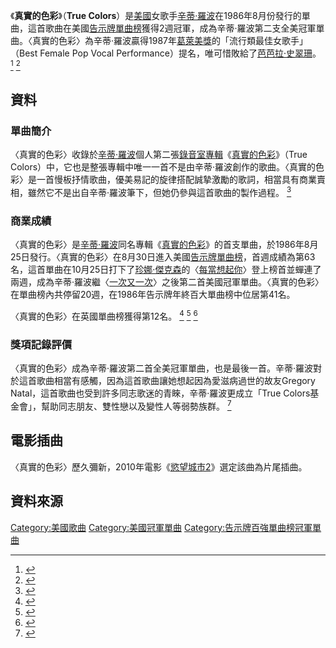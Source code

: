 
{{Infobox single 
| Name = 真實的色彩<br />True Colors
| Cover = 
| Artist = [[辛蒂·羅波|辛蒂·羅波]]
| Album = [[真實的色彩_(辛蒂·羅波專輯)|真實的色彩]]
| B-side = "Heading for the Moon"
| Released = 1986年8月25日
| Format = {{flatlist|
*[[錄音帶|錄音帶]]
*[[CD|CD]]}}
| Recorded = 1986年3月3日
| Genre = [[流行音樂|流行音樂]]
| Length = 3:46
| Label = [[史诗唱片|史诗唱片]]
| Writer = {{flatlist|
*湯姆·凱利
*比利·斯坦伯格}}
| Producer = {{flatlist|
*辛蒂·羅波
*倫尼·佩茲}}
| Last single = "[[The_Goonies_'R'_Good_Enough|The Goonies 'R' Good Enough]]"<br>(1985)
| This single = "'''True Colors'''"<br>(1986)
| Next single = "[[Change_of_Heart_(Cyndi_Lauper_song)|Change of Heart]]"<br>(1986)
| Misc =
}}
《'''真實的色彩'''》（'''True Colors'''）是[[美國|美國]]女歌手[[辛蒂·羅波|辛蒂·羅波]]在1986年8月份發行的單曲，這首歌曲在美國[[告示牌百强单曲榜|告示牌單曲榜]]獲得2週冠軍，成為辛蒂·羅波第二支全美冠軍單曲。〈真實的色彩〉為辛蒂·羅波贏得1987年[[葛萊美獎|葛萊美獎]]的「流行類最佳女歌手」（Best Female Pop Vocal Performance）提名，唯可惜敗給了[[芭芭拉·史翠珊|芭芭拉·史翠珊]]。
<ref>{{Cite web |url=http://www.billboard.com/artist/299876/cyndi-lauper/chart?f=305 |title=美國告示牌辛蒂·羅波榜單成績 |access-date=2016-12-29 |archive-date=2017-02-01 |archive-url=https://web.archive.org/web/20170201085137/http://www.billboard.com/artist/299876/cyndi-lauper/chart?f=305 |dead-url=no }}</ref>
<ref>{{Cite web |url=http://www.billboard.com/artist/299876/cyndi-lauper/biography |title=美國告示牌辛蒂·羅波個人資料 |access-date=2016-12-29 |archive-date=2017-01-29 |archive-url=https://web.archive.org/web/20170129152247/http://www.billboard.com/artist/299876/cyndi-lauper/biography |dead-url=no }}</ref>

==資料==
===單曲簡介===
〈真實的色彩〉收錄於[[辛蒂·羅波|辛蒂·羅波]]個人第二張[[錄音室專輯|錄音室專輯]]《[[真實的色彩_(辛蒂·羅波專輯)|真實的色彩]]》（True Colors）中，它也是整張專輯中唯一一首不是由辛蒂·羅波創作的歌曲。〈真實的色彩〉是一首慢板抒情歌曲，優美易記的旋律搭配誠摯激勵的歌詞，相當具有商業賣相，雖然它不是出自辛蒂·羅波筆下，但她仍參與這首歌曲的製作過程。
<ref>{{Cite web |url=http://www.rollingstone.com/music/albumreviews/true-colors-19860925 |title=美國滾石雜誌真實的色彩評論 |access-date=2016-12-30 |archive-date=2012-01-19 |archive-url=https://web.archive.org/web/20120119181708/http://www.rollingstone.com/music/albumreviews/true-colors-19860925 |dead-url=no }}</ref>

===商業成績===
〈真實的色彩〉是[[辛蒂·羅波|辛蒂·羅波]]同名專輯《[[真實的色彩_(辛蒂·羅波專輯)|真實的色彩]]》的首支單曲，於1986年8月25日發行。〈真實的色彩〉在8月30日進入美國[[告示牌百强单曲榜|告示牌單曲榜]]，首週成績為第63名，這首單曲在10月25日打下了[[珍娜·傑克森|珍娜·傑克森]]的〈[[每當想起你|每當想起你]]〉登上榜首並蟬連了兩週，成為辛蒂·羅波繼〈[[一次又一次_(辛蒂·羅波歌曲)|一次又一次]]〉之後第二首美國冠軍單曲。〈真實的色彩〉在單曲榜內共停留20週，在1986年告示牌年終百大單曲榜中位居第41名。

〈真實的色彩〉在英國單曲榜獲得第12名。
<ref>{{Cite web |url=http://www.billboard.com/charts/hot-100/1986-08-30 |title=1986-08-30告示牌單曲榜 |access-date=2016-12-30 |archive-date=2019-12-03 |archive-url=https://web.archive.org/web/20191203234646/https://www.billboard.com/charts/hot-100/1986-08-30 |dead-url=no }}</ref>
<ref>{{Cite web |url=http://www.billboard.com/charts/hot-100/1986-10-25 |title=1986-10-25告示牌單曲榜 |access-date=2016-12-30 |archive-date=2019-12-02 |archive-url=https://web.archive.org/web/20191202145649/https://www.billboard.com/charts/hot-100/1986-10-25 |dead-url=no }}</ref>
<ref>{{Cite web |url=http://www.officialcharts.com/artist/21311/cyndi-lauper/ |title=英國排行榜辛蒂·羅波榜單成績 |access-date=2016-12-30 |archive-date=2016-11-09 |archive-url=https://web.archive.org/web/20161109023914/http://www.officialcharts.com/artist/21311/cyndi-lauper/ |dead-url=no }}</ref>

===獎項記錄評價===
〈真實的色彩〉成為辛蒂·羅波第二首全美冠軍單曲，也是最後一首。辛蒂·羅波對於這首歌曲相當有感觸，因為這首歌曲讓她想起因為愛滋病過世的故友Gregory Natal，這首歌曲也受到許多同志歌迷的青睞，辛蒂·羅波更成立「True Colors基金會」，幫助同志朋友、雙性戀以及變性人等弱勢族群。
<ref>{{Cite web |url=http://www.billboard.com/articles/news/267365/sara-bareilles-working-with-questlove-on-new-album |title=告示牌雜誌2009-09-17音樂報導 |access-date=2016-12-31 |archive-date=2017-01-01 |archive-url=https://web.archive.org/web/20170101015943/http://www.billboard.com/articles/news/267365/sara-bareilles-working-with-questlove-on-new-album |dead-url=no }}</ref>

==電影插曲==
〈真實的色彩〉歷久彌新，2010年電影《[[慾望城市2|慾望城市2]]》選定該曲為片尾插曲。


==資料來源==
{{reflist|3}}

{{DEFAULTSORT: True Colors}}
[[Category:美國歌曲|Category:美國歌曲]]
[[Category:美國冠軍單曲|Category:美國冠軍單曲]]
[[Category:告示牌百強單曲榜冠軍單曲|Category:告示牌百強單曲榜冠軍單曲]]